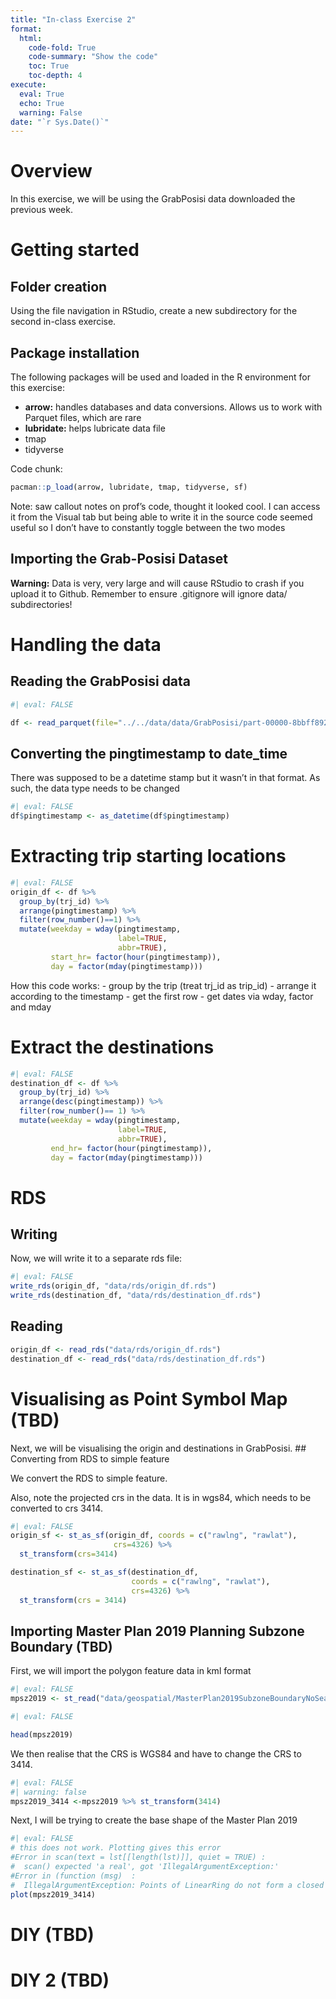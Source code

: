 ```yaml
---
title: "In-class Exercise 2"
format:
  html:
    code-fold: True
    code-summary: "Show the code"
    toc: True
    toc-depth: 4
execute:
  eval: True
  echo: True
  warning: False
date: "`r Sys.Date()`"
---
```


# Overview

In this exercise, we will be using the GrabPosisi data downloaded the previous week.

# Getting started

## Folder creation

Using the file navigation in RStudio, create a new subdirectory for the second in-class exercise.

## Package installation

The following packages will be used and loaded in the R environment for this exercise:

-   **arrow:** handles databases and data conversions. Allows us to work with Parquet files, which are rare
-   **lubridate:** helps lubricate data file
-   tmap
-   tidyverse

Code chunk:

```r
pacman::p_load(arrow, lubridate, tmap, tidyverse, sf)
```

::: {.callout-note appearance="minimal"}
Note: saw callout notes on prof's code, thought it looked cool. I can access it from the Visual tab but being able to write it in the source code seemed useful so I don't have to constantly toggle between the two modes
:::

## Importing the Grab-Posisi Dataset

::: callout-caution
**Warning:** Data is very, very large and will cause RStudio to crash if you upload it to Github. Remember to ensure .gitignore will ignore data/ subdirectories!
:::

# Handling the data

## Reading the GrabPosisi data

```r
#| eval: FALSE

df <- read_parquet(file="../../data/data/GrabPosisi/part-00000-8bbff892-97d2-4011-9961-703e38972569.c000.snappy.parquet")
```

## Converting the pingtimestamp to date_time

There was supposed to be a datetime stamp but it wasn't in that format. As such, the data type needs to be changed

```r
#| eval: FALSE
df$pingtimestamp <- as_datetime(df$pingtimestamp)
```

# Extracting trip starting locations

```r
#| eval: FALSE
origin_df <- df %>%
  group_by(trj_id) %>%
  arrange(pingtimestamp) %>%
  filter(row_number()==1) %>%
  mutate(weekday = wday(pingtimestamp,
                        label=TRUE,
                        abbr=TRUE),
         start_hr= factor(hour(pingtimestamp)),
         day = factor(mday(pingtimestamp)))

```

How this code works: - group by the trip (treat trj_id as trip_id) - arrange it according to the timestamp - get the first row - get dates via wday, factor and mday

# Extract the destinations

```r
#| eval: FALSE
destination_df <- df %>%
  group_by(trj_id) %>%
  arrange(desc(pingtimestamp)) %>%
  filter(row_number()== 1) %>%
  mutate(weekday = wday(pingtimestamp,
                        label=TRUE,
                        abbr=TRUE),
         end_hr= factor(hour(pingtimestamp)),
         day = factor(mday(pingtimestamp)))
```

# RDS

## Writing

Now, we will write it to a separate rds file:

```r
#| eval: FALSE
write_rds(origin_df, "data/rds/origin_df.rds")
write_rds(destination_df, "data/rds/destination_df.rds")

```

## Reading

```r
origin_df <- read_rds("data/rds/origin_df.rds")
destination_df <- read_rds("data/rds/destination_df.rds")

```

# Visualising as Point Symbol Map (TBD)
Next, we will be visualising the origin and destinations in GrabPosisi.
## Converting from RDS to simple feature

We convert the RDS to simple feature.

Also, note the projected crs in the data. It is in wgs84, which needs to be converted to crs 3414.

```r
#| eval: FALSE
origin_sf <- st_as_sf(origin_df, coords = c("rawlng", "rawlat"),
                       crs=4326) %>%
  st_transform(crs=3414)
```

```r
destination_sf <- st_as_sf(destination_df, 
                           coords = c("rawlng", "rawlat"), 
                           crs=4326) %>%
  st_transform(crs = 3414)
```
## Importing Master Plan 2019 Planning Subzone Boundary (TBD)
First, we will import the polygon feature data in kml format

```r
#| eval: FALSE
mpsz2019 <- st_read("data/geospatial/MasterPlan2019SubzoneBoundaryNoSeaKML.kml")
```
```r
#| eval: FALSE

head(mpsz2019)
```

We then realise that the CRS is WGS84 and have to change the CRS to 3414.



```r
#| eval: FALSE
#| warning: false
mpsz2019_3414 <-mpsz2019 %>% st_transform(3414)
```

Next, I will be trying to create the base shape of the Master Plan 2019


```r
#| eval: FALSE
# this does not work. Plotting gives this error
#Error in scan(text = lst[[length(lst)]], quiet = TRUE) : 
#  scan() expected 'a real', got 'IllegalArgumentException:'
#Error in (function (msg)  : 
#  IllegalArgumentException: Points of LinearRing do not form a closed linestring
plot(mpsz2019_3414)
```

# DIY (TBD)

# DIY 2 (TBD)
